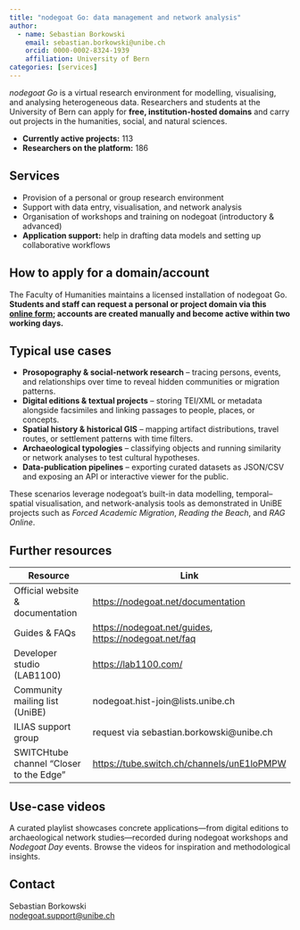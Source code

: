 ```yaml
---
title: "nodegoat Go: data management and network analysis"
author: 
  - name: Sebastian Borkowski
    email: sebastian.borkowski@unibe.ch
    orcid: 0000-0002-8324-1939
    affiliation: University of Bern
categories: [services]
---
```


*nodegoat Go* is a virtual research environment for modelling, visualising, and analysing heterogeneous data. Researchers and students at the University of Bern can apply for **free, institution-hosted domains** and carry out projects in the humanities, social, and natural sciences.

-   **Currently active projects:** 113\
-   **Researchers on the platform:** 186

## Services

-   Provision of a personal or group research environment\
-   Support with data entry, visualisation, and network analysis\
-   Organisation of workshops and training on nodegoat (introductory & advanced)\
-   **Application support:** help in drafting data models and setting up collaborative workflows

## How to apply for a domain/account

The Faculty of Humanities maintains a licensed installation of nodegoat Go. **Students and staff can request a personal or project domain via this [online form](https://docs.google.com/forms/d/e/1FAIpQLSegTg4-Mu5pUzayOex_lo_Mh_7xETy73trENKgMNnSoCp0U1g/viewform); accounts are created manually and become active within two working days.**

## Typical use cases

-   **Prosopography & social-network research** – tracing persons, events, and relationships over time to reveal hidden communities or migration patterns.\
-   **Digital editions & textual projects** – storing TEI/XML or metadata alongside facsimiles and linking passages to people, places, or concepts.\
-   **Spatial history & historical GIS** – mapping artifact distributions, travel routes, or settlement patterns with time filters.\
-   **Archaeological typologies** – classifying objects and running similarity or network analyses to test cultural hypotheses.\
-   **Data-publication pipelines** – exporting curated datasets as JSON/CSV and exposing an API or interactive viewer for the public.

These scenarios leverage nodegoat’s built-in data modelling, temporal–spatial visualisation, and network-analysis tools as demonstrated in UniBE projects such as *Forced Academic Migration*, *Reading the Beach*, and *RAG Online*.

## Further resources

| Resource | Link |
|------------------------------------|------------------------------------|
| Official website & documentation | <https://nodegoat.net/documentation> |
| Guides & FAQs | <https://nodegoat.net/guides>, <https://nodegoat.net/faq> |
| Developer studio (LAB1100) | <https://lab1100.com/> |
| Community mailing list (UniBE) | nodegoat.hist-join\@lists.unibe.ch |
| ILIAS support group | request via sebastian.borkowski\@unibe.ch |
| SWITCHtube channel “Closer to the Edge” | <https://tube.switch.ch/channels/unE1loPMPW> |

## Use-case videos

A curated playlist showcases concrete applications—from digital editions to archaeological network studies—recorded during nodegoat workshops and *Nodegoat Day* events. Browse the videos for inspiration and methodological insights.

## Contact

Sebastian Borkowski\
[nodegoat.support\@unibe.ch](mailto:nodegoat.support@unibe.ch)